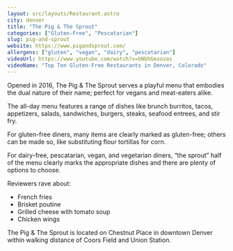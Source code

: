 ```yaml
---
layout: src/layouts/Restaurant.astro
city: denver
title: "The Pig & The Sprout"
categories: ["Gluten-Free", "Pescatarian"]
slug: pig-and-sprout
website: https://www.pigandsprout.com/
allergens: ["gluten", "vegan", "dairy", "pescatarian"]
videoUrl: https://www.youtube.com/watch?v=bNbhGexozas
videoName: "Top Ten Gluten-Free Restaurants in Denver, Colorado"
---
```


Opened in 2016, The Pig & The Sprout serves a playful menu that embodies the dual nature of their name; perfect for vegans and meat-eaters alike.

The all-day menu features a range of dishes like brunch burritos, tacos, appetizers, salads, sandwiches, burgers, steaks, seafood entrees, and stir fry.

For gluten-free diners, many items are clearly marked as gluten-free; others can be made so, like substituting flour tortillas for corn.

For dairy-free, pescatarian, vegan, and vegetarian diners, “the sprout” half of the menu clearly marks the appropriate dishes and there are plenty of options to choose.

Reviewers rave about:
* French fries
* Brisket poutine
* Grilled cheese with tomato soup
* Chicken wings

The Pig & The Sprout is located on Chestnut Place in downtown Denver within walking distance of Coors Field and Union Station.

